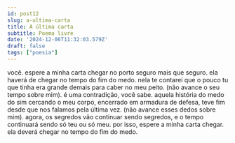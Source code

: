 ```yaml
---
id: post12
slug: a-ultima-carta
title: A última carta
subtitle: Poema livre
date: '2024-12-06T11:32:03.579Z'
draft: false
tags: ["poesia"]
---
```


você. espere a minha carta chegar
no porto seguro mais que seguro.
ela haverá de chegar no tempo do fim do medo.
nela te contarei que o pouco tu que tinha
era grande demais para caber no meu peito.
(não avance o seu tempo sobre mim). 
é uma contradição, você sabe.
aquela história do medo do sim cercando o meu corpo,
encerrado em armadura de defesa,
teve fim desde que nos falamos pela última vez.
(não avance esses dedos sobre mim). agora,
os segredos vão continuar sendo segredos,
e o tempo continuará sendo só teu ou só meu.
por isso, espere a minha carta chegar. 
ela deverá chegar no tempo do fim do medo.